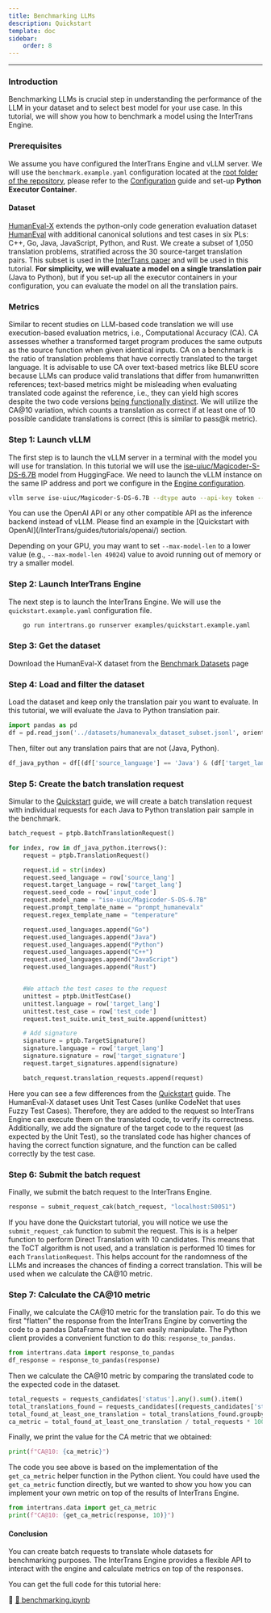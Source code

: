 ---
title: Benchmarking LLMs
description: Quickstart
template: doc
sidebar:
    order: 8
---
---

### Introduction

Benchmarking LLMs is crucial step in understanding the performance of the LLM in your dataset and to select best model for your use case. In this tutorial, we will show you how to benchmark a model using the InterTrans Engine. 

### Prerequisites
We assume you have configured the InterTrans Engine and vLLM server. We will use the ```benchmark.example.yaml``` configuration located at the [root folder of the repository](https://github.com/RISElabQueens/intertrans/blob/main/quickstart.example.yaml), please refer to the [Configuration](/InterTrans/guides/configuration/) guide and set-up **Python Executor Container**.

#### Dataset
[HumanEval-X](https://github.com/THUDM/CodeGeeX/blob/main/codegeex/benchmark/README.md) extends the python-only code generation evaluation dataset [HumanEval](https://github.com/openai/human-eval) with additional canonical solutions and test cases in six PLs: C++, Go, Java, JavaScript, Python, and Rust. We create a subset of 1,050 translation problems, stratified across the 30 source-target translation pairs. This subset is used in the [InterTrans paper](https://icse2025.hotcrp.com/doc/icse2025-paper1926-revised_manuscript.pdf) and will be used in this tutorial. **For simplicity, we will evaluate a model on a single translation pair** (Java to Python), but if you set-up all the executor containers in your configuration, you can evaluate the model on all the translation pairs.

### Metrics
Similar to recent studies on LLM-based code translation we will use execution-based evaluation metrics, i.e., Computational Accuracy (CA). CA assesses whether a transformed target program produces the same outputs as the source function when given identical inputs. CA on a benchmark is the ratio of translation problems that have correctly translated to the target language. It is advisable to use CA over text-based metrics like BLEU score because LLMs can produce valid translations that differ from humanwritten references; text-based metrics might be misleading when evaluating translated code against the reference, i.e., they can yield high scores despite the two code versions [being functionally distinct](https://arxiv.org/abs/2302.05527). We will utilize the CA@10 variation, which counts a translation as correct if at least one of 10 possible candidate translations is correct (this is similar to pass@k metric).

### Step 1: Launch vLLM
The first step is to launch the vLLM server in a terminal with the model you will use for translation. In this tutorial we will use the [ise-uiuc/Magicoder-S-DS-6.7B](https://huggingface.co/ise-uiuc/Magicoder-S-DS-6.7B/tree/main) model from HuggingFace. We need to launch the vLLM instance on the same IP address and port we configure in the [Engine configuration](/InterTrans/reference/config/).

```bash
vllm serve ise-uiuc/Magicoder-S-DS-6.7B --dtype auto --api-key token --port 8000 --host localhost
```
<Aside>You can use the OpenAI API or any other compatible API as the inference backend instead of vLLM. Please find an example in the [Quickstart with OpenAI](/InterTrans/guides/tutorials/openai/) section.</Aside>

Depending on your GPU, you may want to set ```--max-model-len``` to a lower value (e.g., ```--max-model-len 49024```) value to avoid running out of memory or try a smaller model. 

### Step 2: Launch InterTrans Engine
The next step is to launch the InterTrans Engine. We will use the ```quickstart.example.yaml``` configuration file. 

```bash
    go run intertrans.go runserver examples/quickstart.example.yaml
```

### Step 3: Get the dataset
Download the HumanEval-X dataset from the [Benchmark Datasets](/InterTrans/reference/datasets/) page

### Step 4: Load and filter the dataset
Load the dataset and keep only the translation pair you want to evaluate. In this tutorial, we will evaluate the Java to Python translation pair.

```python
import pandas as pd
df = pd.read_json('../datasets/humanevalx_dataset_subset.jsonl', orient='records', lines=True)
```

Then, filter out any translation pairs that are not (Java, Python).

```python
df_java_python = df[(df['source_language'] == 'Java') & (df['target_language'] == 'Python')].reset_index(drop=True)
```

### Step 5: Create the batch translation request
Simular to the [Quickstart](/InterTrans/guides/tutorials/) guide, we will create a batch translation request with individual requests for each Java to Python translation pair sample in the benchmark.

```python
batch_request = ptpb.BatchTranslationRequest()

for index, row in df_java_python.iterrows():
    request = ptpb.TranslationRequest()

    request.id = str(index)
    request.seed_language = row['source_lang']
    request.target_language = row['target_lang']
    request.seed_code = row['input_code']
    request.model_name = "ise-uiuc/Magicoder-S-DS-6.7B"
    request.prompt_template_name = "prompt_humanevalx"
    request.regex_template_name = "temperature"

    request.used_languages.append("Go")
    request.used_languages.append("Java")
    request.used_languages.append("Python")
    request.used_languages.append("C++")
    request.used_languages.append("JavaScript")
    request.used_languages.append("Rust")


    #We attach the test cases to the request
    unittest = ptpb.UnitTestCase()
    unittest.language = row['target_lang']
    unittest.test_case = row['test_code']
    request.test_suite.unit_test_suite.append(unittest)

    # Add signature
    signature = ptpb.TargetSignature()
    signature.language = row['target_lang']
    signature.signature = row['target_signature']
    request.target_signatures.append(signature)

    batch_request.translation_requests.append(request)
```
Here you can see a few differences from the [Quickstart](/InterTrans/guides/tutorials/) guide. The HumanEval-X dataset uses Unit Test Cases (unlike CodeNet that uses Fuzzy Test Cases). Therefore, they are added to the request so InterTrans Engine can execute them on the translated code, to verify its correctness. Additionally, we add the signature of the target code to the request (as expected by the Unit Test), so the translated code has higher chances of having the correct function signature, and the function can be called correctly by the test case.

### Step 6: Submit the batch request
Finally, we submit the batch request to the InterTrans Engine.

```python
response = submit_request_cak(batch_request, "localhost:50051")
```

 If you have done the Quickstart tutorial, you will notice we use the ```submit_request_cak``` function to submit the request. This is is a helper function to perform Direct Translation with 10 candidates. This means that the ToCT algorithm is not used, and a translation is performed 10 times for each ```TranslationRequest```. This helps account for the randomness of the LLMs and increases the chances of finding a correct translation. This will be used when we calculate the CA@10 metric.


### Step 7: Calculate the CA@10 metric
Finally, we calculate the CA@10 metric for the translation pair. To do this we first "flatten" the response from the InterTrans Engine by converting the code to a pandas DataFrame that we can easily manipulate. The Python client provides a convenient function to do this: ```response_to_pandas```.

```python
from intertrans.data import response_to_pandas
df_response = response_to_pandas(response)
```

Then we calculate the CA@10 metric by comparing the translated code to the expected code in the dataset.

```python
total_requests = requests_candidates['status'].any().sum().item()
total_translations_found = requests_candidates[(requests_candidates['status'] == 'TRANSLATION_FOUND')]
total_found_at_least_one_translation = total_translations_found.groupby('request_id')['status'].any().sum().item()
ca_metric = total_found_at_least_one_translation / total_requests * 100
```
Finally, we print the value for the CA metric that we obtained:
```python
print(f"CA@10: {ca_metric}")
```

The code you see above is based on the implementation of the ```get_ca_metric``` helper function in the Python client. You could have used the ```get_ca_metric``` function directly, but we wanted to show you how you can implement your own metric on top of the results of InterTrans Engine.

```python
from intertrans.data import get_ca_metric
print(f"CA@10: {get_ca_metric(response, 10)}")
```

#### Conclusion
You can create batch requests to translate whole datasets for benchmarking purposes. The InterTrans Engine provides a flexible API to interact with the engine and calculate metrics on top of the responses.

You can get the full code for this tutorial here:

🔗 [📒 benchmarking.ipynb](https://github.com/RISElabQueens/intertrans/blob/main/examples/benchmarking.ipynb)

